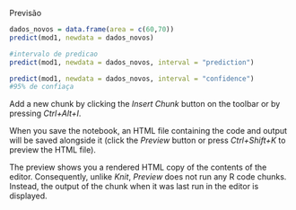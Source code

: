 Previsão
```{r}
dados_novos = data.frame(area = c(60,70))
predict(mod1, newdata = dados_novos)
```
```{r}
#intervalo de predicao
predict(mod1, newdata = dados_novos, interval = "prediction")
```
```{r}
predict(mod1, newdata = dados_novos, interval = "confidence")
#95% de confiaça
```

Add a new chunk by clicking the *Insert Chunk* button on the toolbar or by pressing *Ctrl+Alt+I*.

When you save the notebook, an HTML file containing the code and output will be saved alongside it (click the *Preview* button or press *Ctrl+Shift+K* to preview the HTML file).

The preview shows you a rendered HTML copy of the contents of the editor. Consequently, unlike *Knit*, *Preview* does not run any R code chunks. Instead, the output of the chunk when it was last run in the editor is displayed.
